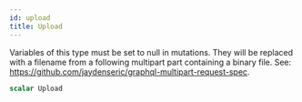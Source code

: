 ```yaml
---
id: upload
title: Upload
---
```


Variables of this type must be set to null in mutations. They will be replaced with a filename from a following multipart part containing a binary file. See: https://github.com/jaydenseric/graphql-multipart-request-spec.

```graphql
scalar Upload
```
